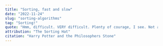 ---
title: "Sorting, fast and slow"
date: "2022-11-24"
slug: "sorting-algorithms"
tag: "Sorting!"
quote: "Hmm, difficult. VERY difficult. Plenty of courage, I see. Not a bad mind, either. There's talent, oh yes. And a thirst to prove yourself. But where to put you?"
attribution: "The Sorting Hat"
citation: "Harry Potter and the Philosophers Stone"
---


<SortingBase />
